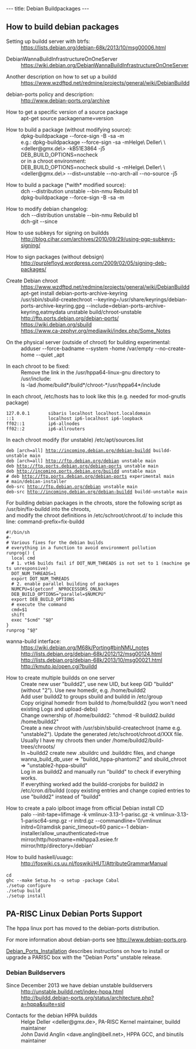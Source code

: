 ---
title: Debian Buildpackages
---

==How to build debian packages==

; Setting up buildd server with btrfs:
: https://lists.debian.org/debian-68k/2013/10/msg00006.html

; DebianWannaBuildInfrastructureOnOneServer
: https://wiki.debian.org/DebianWannaBuildInfrastructureOnOneServer

; Another description on how to set up a buildd 
: https://www.wzdftpd.net/redmine/projects/general/wiki/DebianBuildd

; debian-ports policy and description:
: http://www.debian-ports.org/archive 

; How to get a specific version of a source package
: apt-get source packagename=version

; How to build a package (without modifying source):
: dpkg-buildpackage --force-sign -B -sa -m<email>
: e.g.: dpkg-buildpackage --force-sign -sa -mHelge\ Deller\ \<deller@gmx.de\> -kB51E3864 -j5
: DEB_BUILD_OPTIONS=nocheck
: or in a chroot environment:
: DEB_BUILD_OPTIONS=nocheck sbuild  -s -mHelge\ Deller\ \<deller@gmx.de\> --dist=unstable --no-arch-all --no-source -j5

; How to build a package (*with* modified source):
: dch --distribution unstable --bin-nmu Rebuild b1
: dpkg-buildpackage --force-sign -B -sa -m<email>

; How to modify debian changelog:
: dch --distribution unstable --bin-nmu Rebuild b1
: dch-git --since <commit_nr> 


; How to use subkeys for signing on buildds
: http://blog.cihar.com/archives/2010/09/29/using-pgp-subkeys-signing/

; How to sign packages (without debsign)
: http://purplefloyd.wordpress.com/2009/02/05/signing-deb-packages/

; Create Debian chroot
: https://www.wzdftpd.net/redmine/projects/general/wiki/DebianBuildd
: apt-get install debian-ports-archive-keyring
: /usr/sbin/sbuild-createchroot --keyring=/usr/share/keyrings/debian-ports-archive-keyring.gpg --include=debian-ports-archive-keyring,eatmydata unstable build/chroot-unstable http://ftp.ports.debian.org/debian-ports/
: https://wiki.debian.org/sbuild
: https://www.ca-zephyr.org/mediawiki/index.php/Some_Notes

; On the physical server (outside of chroot) for building experimental:
: adduser --force-badname --system -home /var/empty  --no-create-home --quiet _apt

; In each chroot to be fixed:
: Remove the link in the /usr/hppa64-linux-gnu directory to /usr/include:
: ls -lad /home/build*/build*/chroot-*/usr/hppa64*/include

; In each chroot, /etc/hosts has to look like this (e.g. needed for mod-gnutls package)
 127.0.0.1       sibaris localhost localhost.localdomain
 ::1             localhost ip6-localhost ip6-loopback
 ff02::1         ip6-allnodes
 ff02::2         ip6-allrouters

; In each chroot modify (for unstable) /etc/apt/sources.list
 deb [arch=all] http://incoming.debian.org/debian-buildd buildd-unstable main
 deb [arch=all] http://ftp.debian.org/debian unstable main
 deb http://ftp.ports.debian.org/debian-ports unstable main
 deb http://incoming.ports.debian.org/buildd unstable main
 # deb http://ftp.ports.debian.org/debian-ports experimental main
 # main/debian-installer
 deb-src http://ftp.debian.org/debian unstable main
 deb-src http://incoming.debian.org/debian-buildd buildd-unstable main

; For building debian packages in the chroots, store the following script as /usr/bin/fix-buildd into the chroots, 
; and modify the chroot definitions in /etc/schroot/chroot.d/ to include this line: command-prefix=fix-buildd

 #!/bin/sh
 #-
 # Various fixes for the debian builds
 # everything in a function to avoid environment pollution
 runprog() {
   local cmd
   # 1. vtk6 builds fail if DOT_NUM_THREADS is not set to 1 (machine gets unresponsive)
   DOT_NUM_THREADS=1
   export DOT_NUM_THREADS
   # 2. enable parallel building of packages
   NUMCPU=$(getconf _NPROCESSORS_ONLN)
   DEB_BUILD_OPTIONS="parallel=$NUMCPU"
   export DEB_BUILD_OPTIONS
   # execute the command
   cmd=$1
   shift
   exec "$cmd" "$@"
 }
 runprog "$@"

; wanna-build interface:
: https://wiki.debian.org/M68k/Porting#binNMU_notes
: http://lists.debian.org/debian-68k/2012/12/msg00124.html
: http://lists.debian.org/debian-68k/2013/10/msg00021.html
: http://kmuto.jp/open.cgi?buildd

; How to create multiple buildds on one server
: Create new user "buildd2", use new UID, but keep GID "buildd" (without "2"). Use new homedir, e.g. /home/buildd2
: Add user buildd2 to groups sbuild and buildd in /etc/group  
: Copy original homedir from buildd to /home/buildd2 (you won't need existing Logs and upload-debs)
: Change ownership of /home/buildd2: "chmod -R buildd2.buildd /home/buildd2"
: Create a new chroot with /usr/sbin/sbuild-createchroot (name e.g. "unstable2"). Update the generated /etc/schroot/chroot.d/XXX file. Usually I have my chroots then under /home/buildd2/build-trees/chroots/
: In ~buildd2  create new .sbuildrc und .builddrc files, and change wanna_build_db_user => "buildd_hppa-phantom2" and sbuild_chroot => "unstable2-hppa-sbuild"
: Log in as buildd2 and manually run "buildd" to check if everything works.
: If everything worked add the buildd-cronjobs for buildd2 in /etc/cron.d/buildd (copy existing entries and change copied entries to use "buildd2" instead of "buildd" 

; How to create a palo iplboot image from official Debian install CD
: palo --init-tape=lifimage -k vmlinux-3.13-1-parisc.gz -k vmlinux-3.13-1-parisc64-smp.gz -r initrd.gz --commandline='0/vmlinux initrd=0/ramdisk panic_timeout=60 panic=-1 debian-installer/allow_unauthenticated=true mirror/http/hostname=mkhppa3.esiee.fr mirror/http/directory=/debian'

; How to build haskell/uuagc:
: http://foswiki.cs.uu.nl/foswiki/HUT/AttributeGrammarManual
 cd <uuagc source directory>
 ghc --make Setup.hs -o setup -package Cabal
 ./setup configure
 ./setup build
 ./setup install

== PA-RISC Linux Debian Ports Support ==

The hppa linux port has moved to the debian-ports distribution.

For more information about debian-ports see http://www.debian-ports.org.

[[Debian_Ports_Installation]] describes instructions on how to install or upgrade a PARISC box with the "Debian Ports" unstable release.

=== Debian Buildservers ===

; Since December 2013 we have debian unstable buildservers
: http://unstable.buildd.net/index-hppa.html
: http://buildd.debian-ports.org/status/architecture.php?a=hppa&suite=sid

; Contacts for the debian HPPA buildds
: Helge Deller <deller@gmx.de>, PA-RISC Kernel maintainer, buildd maintainer
: John David Anglin <dave.anglin@bell.net>, HPPA GCC, and binutils maintainer
